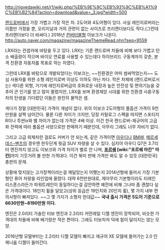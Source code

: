 http://rigvedawiki.net/r1/wiki.php/%EB%9E%9C%EB%93%9C%EB%A1%9C%EB%B2%84?action=download&value=_3.jpg?width=500

[[랜드로버]]에서 가장 가볍고 가장 작은 차. 2도어와 4도어형이 있다. 사실 레인지로버라는 이름만 가졌을 뿐, 오리지날과 거의 관련이 없는 사이즈로 프리랜더보다도 작다.(그런데 프리랜더보다 더 비싸다.) 2016년 [[컨버터블]]형 이보크가 나온다. http://auto.naver.com/magazine/magazineThemeRead.nhn?seq=9559 

LRX라는 컨셉카에 바탕을 두고 있다. LRX는 기존 랜드로버 차들에 비해 보다 가볍고 탄소 배출량이 작으며 바이오 연료를 사용할 수 있는데다 하이브리드 구동계까지 갖춘, 본격 친환경 자동차를 목표로 하는 차였다.

그런데 LRX를 바탕으로 개발되었다는 이보크는, ~~친환경은 어따 쌈싸먹었는지~~ 도심 사용자를 위한 소형 레인지로버 이상도 이하도 아닌 차다. 작은 차체에 (랜드로버로서는) 색다른 외형, 거기에 레인지로버급의 호화로운 내장과 높은 안전성 및 편의기능을 갖추어 큰 인기를 얻고 많이 팔렸지만, LRX를 보며 환경재앙 시대를 위한 친환경 사륜구동차의 탄생을 기다렸던 이들은 완전히 물먹은 셈.

게다가 정말 [대한민국] 가격이 개념이 없다. 위의 이보크 2도어형의 풀옵션 가격이 9천만원을 살짝 넘어간다. 물론 다른 차이가 크지만, 당장 카탈로그 스펙을 따지면 스포티지 R이나 투싼ix와 별 차이가 없는데 가격은 4배 이상. 이건 한국 랜드로버-재규어의 고급화 전력에 따라 풀옵션 사양으로만 판매하기 때문인데, 아무리 그래도 너무 자비가 없다. 

그리고 고급 외제차란 걸로도 커버가 안 되는게, 같은 가격이면 [[아우디]]나 [[BMW]], [[메르세데스-벤츠]]의 경우엔 한두단계 윗급 SUV 차량을 살 수 있다. 심지어 아우디 Q7은 3.7리터 엔진까지 얹고도 이보크와 가격 차이가 별로 안 나며, '''[[포르쉐]] [wiki:"포르쉐 마칸" 마칸]'''까지 기웃거려 볼 만한 가격대다. 이건 북미 판매 가격만 봐도 알 수 있듯 [대한민국] 총판의 문제.

상황에 맞지않는 고가정책이라는걸 깨달았는지 어쨌는지 2014년형에 들어서 가장 기본형인 퓨어 차량을 라인업에 올렸다. 대략 6천만원대로, 제아무리 기본형이라도 터레인 리스폰스라든가 파워트레인이 동일하다는걸 감안하면 예전에 비해 그나마 좀 괜찮다 싶은 가격대이다. 18인치 휠을 달았고(상위 등급은 19인치와 20인치 휠), 몇 가지 내부 편의사항이 빠져있다. ~~그 몇 가지가 소형차 한대값~~ '''국내 출시 가격은 5도어 기준으로 6630만원~8190만원 이다.'''

엔진은 2.0리터 가솔린 터보 엔진과 2.2리터 커먼레일 디젤 엔진이 장착되어, 비슷한 가격대의 차들에 비해 배기량은 작은 편이다. 그래도 터보차저 덕에 힘이 달리지는 않는 모양.

2016년형 모델부터는 2.2리터 디젤 모델이 빠지고 재규어 XE 모델에 들어가는 2.0 인제니움 디젤이 들어간다.

